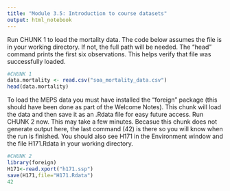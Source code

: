 ---
title: "Module 3.5: Introduction to course datasets"
output: html_notebook
---
Run CHUNK 1 to load the mortality data. The code below assumes the file is in your working directory. If not, the full path will be needed. The "head" command prints the first six observations. This helps verify that file was successfully loaded.

```{r}
#CHUNK 1
data.mortality <- read.csv("soa_mortality_data.csv")
head(data.mortality)
```

To load the MEPS data you must have installed the "foreign" package (this should have been done as part of the Welcome Notes). This chunk will load the data and then save it as an .Rdata file for easy future access. Run CHUNK 2 now. This may take a few minutes. Becasue this chunk does not generate output here, the last command (42) is there so you will know when the run is finished. You should also see H171 in the Environment window and the file H171.Rdata in your working directory.

```{r}
#CHUNK 2
library(foreign)
H171<-read.xport("h171.ssp")
save(H171,file="H171.Rdata")
42
```

